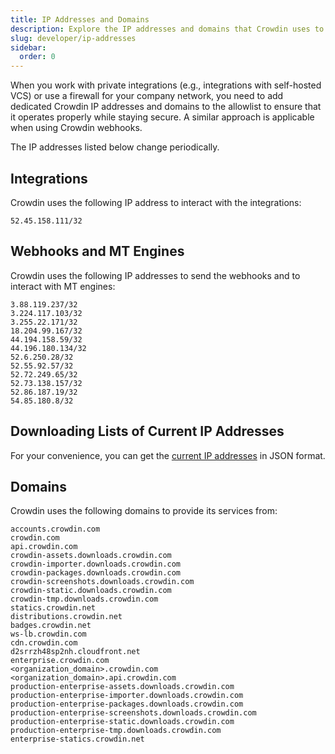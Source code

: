```yaml
---
title: IP Addresses and Domains
description: Explore the IP addresses and domains that Crowdin uses to interact with its services
slug: developer/ip-addresses
sidebar:
  order: 0
---
```



When you work with private integrations (e.g., integrations with self-hosted VCS) or use a firewall for your company network, you need to add dedicated Crowdin IP addresses and domains to the allowlist to ensure that it operates properly while staying secure. A similar approach is applicable when using Crowdin webhooks.

<Aside type="caution">
  The IP addresses listed below change periodically.
</Aside>

## Integrations

Crowdin uses the following IP address to interact with the integrations:

```shell
52.45.158.111/32
```

## Webhooks and MT Engines

Crowdin uses the following IP addresses to send the webhooks and to interact with MT engines:

```shell
3.88.119.237/32
3.224.117.103/32
3.255.22.171/32
18.204.99.167/32
44.194.158.59/32
44.196.180.134/32
52.6.250.28/32
52.55.92.57/32
52.72.249.65/32
52.73.138.157/32
52.86.187.19/32
54.85.180.8/32
```

## Downloading Lists of Current IP Addresses

For your convenience, you can get the [current IP addresses](/ips/ips.json) in JSON format.

## Domains

Crowdin uses the following domains to provide its services from:

```shell
accounts.crowdin.com
crowdin.com
api.crowdin.com
crowdin-assets.downloads.crowdin.com
crowdin-importer.downloads.crowdin.com
crowdin-packages.downloads.crowdin.com
crowdin-screenshots.downloads.crowdin.com
crowdin-static.downloads.crowdin.com
crowdin-tmp.downloads.crowdin.com
statics.crowdin.net
distributions.crowdin.net
badges.crowdin.net
ws-lb.crowdin.com
cdn.crowdin.com
d2srrzh48sp2nh.cloudfront.net
enterprise.crowdin.com
<organization_domain>.crowdin.com
<organization_domain>.api.crowdin.com
production-enterprise-assets.downloads.crowdin.com
production-enterprise-importer.downloads.crowdin.com
production-enterprise-packages.downloads.crowdin.com
production-enterprise-screenshots.downloads.crowdin.com
production-enterprise-static.downloads.crowdin.com
production-enterprise-tmp.downloads.crowdin.com
enterprise-statics.crowdin.net
```
